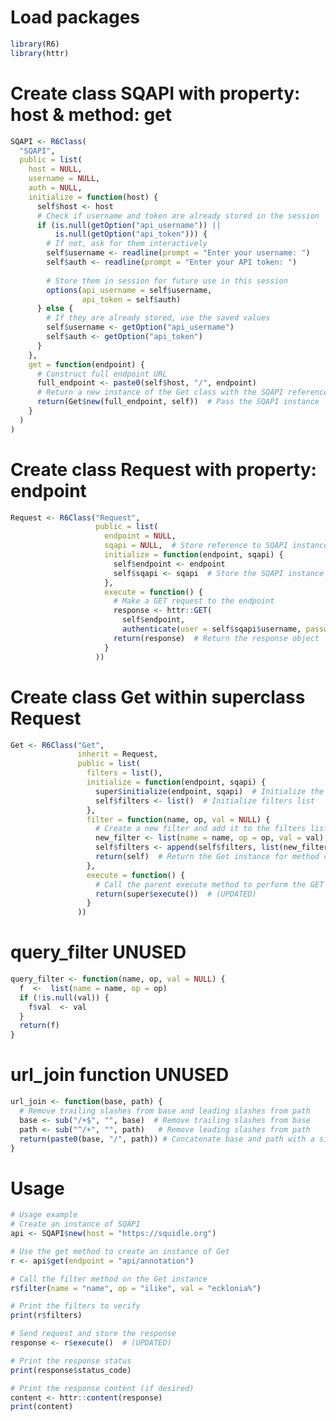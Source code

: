 # Load packages
```r
library(R6)
library(httr)
```

# Create class SQAPI with property: host & method: get
```r
SQAPI <- R6Class(
  "SQAPI",
  public = list(
    host = NULL,
    username = NULL,
    auth = NULL,
    initialize = function(host) {
      self$host <- host
      # Check if username and token are already stored in the session
      if (is.null(getOption("api_username")) ||
          is.null(getOption("api_token"))) {
        # If not, ask for them interactively
        self$username <- readline(prompt = "Enter your username: ")
        self$auth <- readline(prompt = "Enter your API token: ")
        
        # Store them in session for future use in this session
        options(api_username = self$username,
                api_token = self$auth)
      } else {
        # If they are already stored, use the saved values
        self$username <- getOption("api_username")
        self$auth <- getOption("api_token")
      }
    },
    get = function(endpoint) {
      # Construct full endpoint URL
      full_endpoint <- paste0(self$host, "/", endpoint)
      # Return a new instance of the Get class with the SQAPI reference
      return(Get$new(full_endpoint, self))  # Pass the SQAPI instance
    }
  )
)
```

# Create class Request with property: endpoint 
```r
Request <- R6Class("Request",
                   public = list(
                     endpoint = NULL, 
                     sqapi = NULL,  # Store reference to SQAPI instance
                     initialize = function(endpoint, sqapi) {
                       self$endpoint <- endpoint
                       self$sqapi <- sqapi  # Store the SQAPI instance
                     },
                     execute = function() {
                       # Make a GET request to the endpoint
                       response <- httr::GET(
                         self$endpoint,
                         authenticate(user = self$sqapi$username, password = self$sqapi$auth)                    )
                       return(response)  # Return the response object
                     }
                   ))
```

# Create class Get within superclass Request
```r
Get <- R6Class("Get",
               inherit = Request,
               public = list(
                 filters = list(),
                 initialize = function(endpoint, sqapi) {
                   super$initialize(endpoint, sqapi)  # Initialize the parent class with endpoint and sqapi (UPDATED)
                   self$filters <- list()  # Initialize filters list
                 },
                 filter = function(name, op, val = NULL) {
                   # Create a new filter and add it to the filters list
                   new_filter <- list(name = name, op = op, val = val)
                   self$filters <- append(self$filters, list(new_filter))
                   return(self)  # Return the Get instance for method chaining
                 },
                 execute = function() {
                   # Call the parent execute method to perform the GET request
                   return(super$execute())  # (UPDATED)
                 }
               ))
```

# query_filter UNUSED
```r
query_filter <- function(name, op, val = NULL) {
  f  <-  list(name = name, op = op)
  if (!is.null(val)) {
    f$val  <- val
  }
  return(f)
}

```

# url_join function UNUSED
```r
url_join <- function(base, path) {
  # Remove trailing slashes from base and leading slashes from path
  base <- sub("/+$", "", base)  # Remove trailing slashes from base
  path <- sub("^/+", "", path)   # Remove leading slashes from path
  return(paste0(base, "/", path)) # Concatenate base and path with a single slash
}
```


# Usage
```r

# Usage example
# Create an instance of SQAPI
api <- SQAPI$new(host = "https://squidle.org")

# Use the get method to create an instance of Get
r <- api$get(endpoint = "api/annotation")

# Call the filter method on the Get instance
r$filter(name = "name", op = "ilike", val = "ecklonia%")

# Print the filters to verify
print(r$filters)

# Send request and store the response
response <- r$execute()  # (UPDATED)

# Print the response status
print(response$status_code)

# Print the response content (if desired)
content <- httr::content(response)
print(content)

```

